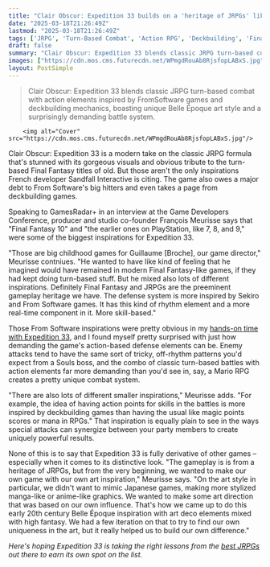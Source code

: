 ```yaml
---
title: "Clair Obscur: Expedition 33 builds on a 'heritage of JRPGs' like Final Fantasy 7, 8, 9, and 10, but it's also 'inspired by Sekiro' and taking pieces from deckbuilders"
date: "2025-03-18T21:26:49Z"
lastmod: "2025-03-18T21:26:49Z"
tags: ['JRPG', 'Turn-Based Combat', 'Action RPG', 'Deckbuilding', 'Final Fantasy', 'FromSoftware', 'Sekiro', 'Belle Époque', 'Art Deco', 'High Fantasy']
draft: false
summary: "Clair Obscur: Expedition 33 blends classic JRPG turn-based combat with action elements inspired by FromSoftware games and deckbuilding mechanics, boasting unique Belle Époque art style and a surprisingly demanding battle system."
images: ["https://cdn.mos.cms.futurecdn.net/WPmgdRouAb8RjsfopLABxS.jpg"]
layout: PostSimple
---
```

> Clair Obscur: Expedition 33 blends classic JRPG turn-based combat with action elements inspired by FromSoftware games and deckbuilding mechanics, boasting unique Belle Époque art style and a surprisingly demanding battle system.


        <img alt="Cover" src="https://cdn.mos.cms.futurecdn.net/WPmgdRouAb8RjsfopLABxS.jpg"/>
        
Clair Obscur: Expedition 33 is a modern take on the classic JRPG formula that's stunned with its gorgeous visuals and obvious tribute to the turn-based Final Fantasy titles of old. But those aren't the only inspirations French developer Sandfall Interactive is citing. The game also owes a major debt to From Software's big hitters and even takes a page from deckbuilding games.

Speaking to GamesRadar+ in an interview at the Game Developers Conference, producer and studio co-founder François Meurisse says that "Final Fantasy 10" and "the earlier ones on PlayStation, like 7, 8, and 9," were some of the biggest inspirations for Expedition 33.

"Those are big childhood games for Guillaume [Broche], our game director," Meurisse contniues. "He wanted to have like kind of feeling that he imagined would have remained in modern Final Fantasy-like games, if they had kept doing turn-based stuff. But he mixed also lots of different inspirations. Definitely Final Fantasy and JRPGs are the preeminent gameplay heritage we have. The defense system is more inspired by Sekiro and From Software games. It has this kind of rhythm element and a more real-time component in it. More skill-based."

Those From Software inspirations were pretty obvious in my [hands-on time with Expedition 33](https://www.gamesradar.com/games/rpg/clair-obscur-expedition-33-isnt-the-classic-turn-based-rpg-ive-been-longing-for-but-its-combat-is-somehow-even-better-than-what-i-wanted/), and I found myself pretty surprised with just how demanding the game's action-based defense elements can be. Enemy attacks tend to have the same sort of tricky, off-rhythm patterns you'd expect from a Souls boss, and the combo of classic turn-based battles with action elements far more demanding than you'd see in, say, a Mario RPG creates a pretty unique combat system.

"There are also lots of different smaller inspirations," Meurisse adds. "For example, the idea of having action points for skills in the battles is more inspired by deckbuilding games than having the usual like magic points scores or mana in RPGs." That inspiration is equally plain to see in the ways special attacks can synergize between your party members to create uniquely powerful results.

None of this is to say that Expedition 33 is fully derivative of other games – especially when it comes to its distinctive look. "The gameplay is is from a heritage of JRPGs, but from the very beginning, we wanted to make our own game with our own art inspiration," Meurisse says. "On the art style in particular, we didn't want to mimic Japanese games, making more stylized manga-like or anime-like graphics. We wanted to make some art direction that was based on our own influence. That's how we came up to do this early 20th century Belle Époque inspiration with art deco elements mixed with high fantasy. We had a few iteration on that to try to find our own uniqueness in the art, but it really helped us to build our own difference."

*Here's hoping Expedition 33 is taking the right lessons from the *[<em>best JRPGs</em>](https://www.gamesradar.com/best-jrpgs/)* out there to earn its own spot on the list.*
        